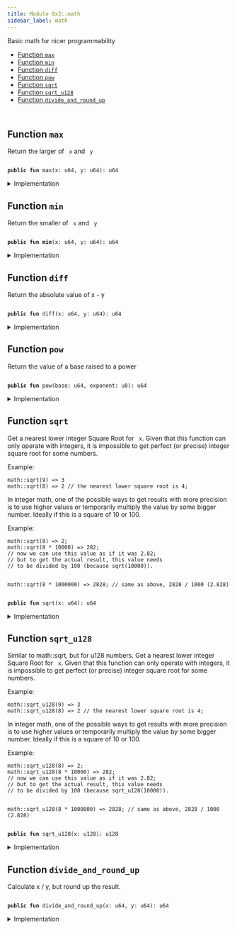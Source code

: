 ```yaml
---
title: Module 0x2::math
sidebar_label: math
---
```


<Link id="0x2_math"/>
Basic math for nicer programmability


-  [Function `max`](#0x2_math_max)
-  [Function `min`](#0x2_math_min)
-  [Function `diff`](#0x2_math_diff)
-  [Function `pow`](#0x2_math_pow)
-  [Function `sqrt`](#0x2_math_sqrt)
-  [Function `sqrt_u128`](#0x2_math_sqrt_u128)
-  [Function `divide_and_round_up`](#0x2_math_divide_and_round_up)


<pre><code>
</code></pre>



<Link id="0x2_math_max"></Link>

## Function `max`

Return the larger of <code>
x</code> and <code>
y</code>


<pre><code>
<b>public</b> <b>fun</b> <Link to="../iota-framework/math#0x2_math_max">max</Link>(x: u64, y: u64): u64
</code></pre>



<details>
<summary>Implementation</summary>


<pre><code>
<b>public</b> <b>fun</b> <Link to="../iota-framework/math#0x2_math_max">max</Link>(x: u64, y: u64): u64 \{
    <b>if</b> (x &gt; y) \{
        x
    } <b>else</b> \{
        y
    }
}
</code></pre>



</details>

<Link id="0x2_math_min"></Link>

## Function `min`

Return the smaller of <code>
x</code> and <code>
y</code>


<pre><code>
<b>public</b> <b>fun</b> <b>min</b>(x: u64, y: u64): u64
</code></pre>



<details>
<summary>Implementation</summary>


<pre><code>
<b>public</b> <b>fun</b> <b>min</b>(x: u64, y: u64): u64 \{
    <b>if</b> (x &lt; y) \{
        x
    } <b>else</b> \{
        y
    }
}
</code></pre>



</details>

<Link id="0x2_math_diff"></Link>

## Function `diff`

Return the absolute value of x - y


<pre><code>
<b>public</b> <b>fun</b> <Link to="../iota-framework/math#0x2_math_diff">diff</Link>(x: u64, y: u64): u64
</code></pre>



<details>
<summary>Implementation</summary>


<pre><code>
<b>public</b> <b>fun</b> <Link to="../iota-framework/math#0x2_math_diff">diff</Link>(x: u64, y: u64): u64 \{
    <b>if</b> (x &gt; y) \{
        x - y
    } <b>else</b> \{
        y - x
    }
}
</code></pre>



</details>

<Link id="0x2_math_pow"></Link>

## Function `pow`

Return the value of a base raised to a power


<pre><code>
<b>public</b> <b>fun</b> <Link to="../iota-framework/math#0x2_math_pow">pow</Link>(base: u64, exponent: u8): u64
</code></pre>



<details>
<summary>Implementation</summary>


<pre><code>
<b>public</b> <b>fun</b> <Link to="../iota-framework/math#0x2_math_pow">pow</Link>(<b>mut</b> base: u64, <b>mut</b> exponent: u8): u64 \{
    <b>let</b> <b>mut</b> res = 1;
    <b>while</b> (exponent &gt;= 1) \{
        <b>if</b> (exponent % 2 == 0) \{
            base = base * base;
            exponent = exponent / 2;
        } <b>else</b> \{
            res = res * base;
            exponent = exponent - 1;
        }
    };

    res
}
</code></pre>



</details>

<Link id="0x2_math_sqrt"></Link>

## Function `sqrt`

Get a nearest lower integer Square Root for <code>
x</code>. Given that this
function can only operate with integers, it is impossible
to get perfect (or precise) integer square root for some numbers.

Example:
```
math::sqrt(9) => 3
math::sqrt(8) => 2 // the nearest lower square root is 4;
```

In integer math, one of the possible ways to get results with more
precision is to use higher values or temporarily multiply the
value by some bigger number. Ideally if this is a square of 10 or 100.

Example:
```
math::sqrt(8) => 2;
math::sqrt(8 * 10000) => 282;
// now we can use this value as if it was 2.82;
// but to get the actual result, this value needs
// to be divided by 100 (because sqrt(10000)).


math::sqrt(8 * 1000000) => 2828; // same as above, 2828 / 1000 (2.828)
```


<pre><code>
<b>public</b> <b>fun</b> <Link to="../iota-framework/math#0x2_math_sqrt">sqrt</Link>(x: u64): u64
</code></pre>



<details>
<summary>Implementation</summary>


<pre><code>
<b>public</b> <b>fun</b> <Link to="../iota-framework/math#0x2_math_sqrt">sqrt</Link>(x: u64): u64 \{
    <b>let</b> <b>mut</b> bit = 1u128 &lt;&lt; 64;
    <b>let</b> <b>mut</b> res = 0u128;
    <b>let</b> <b>mut</b> x = x <b>as</b> u128;

    <b>while</b> (bit != 0) \{
        <b>if</b> (x &gt;= res + bit) \{
            x = x - (res + bit);
            res = (res &gt;&gt; 1) + bit;
        } <b>else</b> \{
            res = res &gt;&gt; 1;
        };
        bit = bit &gt;&gt; 2;
    };

    res <b>as</b> u64
}
</code></pre>



</details>

<Link id="0x2_math_sqrt_u128"></Link>

## Function `sqrt_u128`

Similar to math::sqrt, but for u128 numbers. Get a nearest lower integer Square Root for <code>
x</code>. Given that this
function can only operate with integers, it is impossible
to get perfect (or precise) integer square root for some numbers.

Example:
```
math::sqrt_u128(9) => 3
math::sqrt_u128(8) => 2 // the nearest lower square root is 4;
```

In integer math, one of the possible ways to get results with more
precision is to use higher values or temporarily multiply the
value by some bigger number. Ideally if this is a square of 10 or 100.

Example:
```
math::sqrt_u128(8) => 2;
math::sqrt_u128(8 * 10000) => 282;
// now we can use this value as if it was 2.82;
// but to get the actual result, this value needs
// to be divided by 100 (because sqrt_u128(10000)).


math::sqrt_u128(8 * 1000000) => 2828; // same as above, 2828 / 1000 (2.828)
```


<pre><code>
<b>public</b> <b>fun</b> <Link to="../iota-framework/math#0x2_math_sqrt_u128">sqrt_u128</Link>(x: u128): u128
</code></pre>



<details>
<summary>Implementation</summary>


<pre><code>
<b>public</b> <b>fun</b> <Link to="../iota-framework/math#0x2_math_sqrt_u128">sqrt_u128</Link>(x: u128): u128 \{
    <b>let</b> <b>mut</b> bit = 1u256 &lt;&lt; 128;
    <b>let</b> <b>mut</b> res = 0u256;
    <b>let</b> <b>mut</b> x = x <b>as</b> u256;

    <b>while</b> (bit != 0) \{
        <b>if</b> (x &gt;= res + bit) \{
            x = x - (res + bit);
            res = (res &gt;&gt; 1) + bit;
        } <b>else</b> \{
            res = res &gt;&gt; 1;
        };
        bit = bit &gt;&gt; 2;
    };

    res <b>as</b> u128
}
</code></pre>



</details>

<Link id="0x2_math_divide_and_round_up"></Link>

## Function `divide_and_round_up`

Calculate x / y, but round up the result.


<pre><code>
<b>public</b> <b>fun</b> <Link to="../iota-framework/math#0x2_math_divide_and_round_up">divide_and_round_up</Link>(x: u64, y: u64): u64
</code></pre>



<details>
<summary>Implementation</summary>


<pre><code>
<b>public</b> <b>fun</b> <Link to="../iota-framework/math#0x2_math_divide_and_round_up">divide_and_round_up</Link>(x: u64, y: u64): u64 \{
    <b>if</b> (x % y == 0) \{
        x / y
    } <b>else</b> \{
        x / y + 1
    }
}
</code></pre>



</details>
